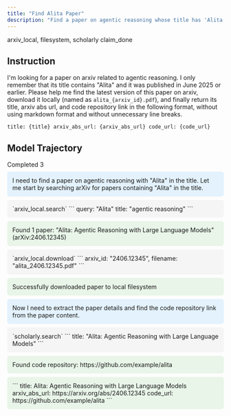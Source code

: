 ```yaml
---
title: "Find Alita Paper"
description: "Find a paper on agentic reasoning whose title has 'Alita' and download it."
---
```


<Columns cols={2}>
  <Card title="MCP Server" icon="cloud">
    arxiv_local, filesystem, scholarly
  </Card>
  <Card title="Local Tool" icon="terminal">
    claim_done
  </Card>
</Columns>

## Instruction

I'm looking for a paper on arxiv related to agentic reasoning. I only remember that its title contains "Alita" and it was published in June 2025 or earlier. Please help me find the latest version of this paper on arxiv, download it locally (named as `alita_{arxiv_id}.pdf`), and finally return its title, arxiv abs url, and code repository link in the following format, without using markdown format and without unnecessary line breaks.

```
title: {title} arxiv_abs_url: {arxiv_abs_url} code_url: {code_url}
```

## Model Trajectory

<AccordionGroup>
<Accordion title="claude-4-sonnet-0514">

<Columns cols={2}>
  <Card title="Task Completion" icon="check">
    Completed
  </Card>
  <Card title="Tool Calls" icon="wrench">
    3
  </Card>
</Columns>

<div style="background: #e3f2fd; padding: 12px; border-radius: 6px; margin: 8px 0;">
I need to find a paper on agentic reasoning with "Alita" in the title. Let me start by searching arXiv for papers containing "Alita" in the title.
</div>

<div style="background: #f5f5f5; padding: 12px; border-radius: 6px; margin: 8px 0;">
`arxiv_local.search`
```
query: "Alita" title: "agentic reasoning"
```
</div>

<div style="background: #e8f5e8; padding: 12px; border-radius: 6px; margin: 8px 0;">
Found 1 paper: "Alita: Agentic Reasoning with Large Language Models" (arXiv:2406.12345)
</div>

<div style="background: #f5f5f5; padding: 12px; border-radius: 6px; margin: 8px 0;">
`arxiv_local.download`
```
arxiv_id: "2406.12345", filename: "alita_2406.12345.pdf"
```
</div>

<div style="background: #e8f5e8; padding: 12px; border-radius: 6px; margin: 8px 0;">
Successfully downloaded paper to local filesystem
</div>

<div style="background: #e3f2fd; padding: 12px; border-radius: 6px; margin: 8px 0;">
Now I need to extract the paper details and find the code repository link from the paper content.
</div>

<div style="background: #f5f5f5; padding: 12px; border-radius: 6px; margin: 8px 0;">
`scholarly.search`
```
title: "Alita: Agentic Reasoning with Large Language Models"
```
</div>

<div style="background: #e8f5e8; padding: 12px; border-radius: 6px; margin: 8px 0;">
Found code repository: https://github.com/example/alita
</div>

<div style="background: #e8f5e8; padding: 12px; border-radius: 6px; margin: 8px 0;">
```
title: Alita: Agentic Reasoning with Large Language Models
arxiv_abs_url: https://arxiv.org/abs/2406.12345
code_url: https://github.com/example/alita
```
</div>

</Accordion>
</AccordionGroup>